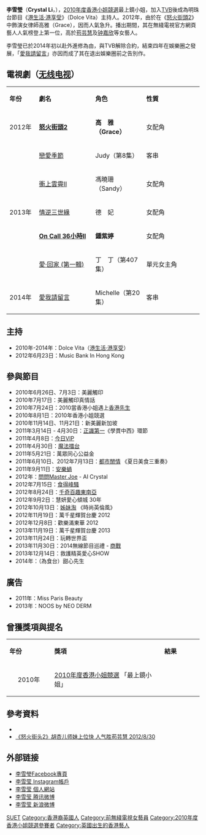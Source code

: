 {{Otheruses|李雪莹}}
{{blpsources|time=2020-07-30}}
{{藝人
| 姓名 = 李雪瑩
| 類型 = 女藝人
| 圖片 = 
| 圖片尺寸 = 
| 圖片簡介 = 
| 英文名 = Crystal Li
| 綽號 = 
| 國籍 = {{GBR}}
| 民族 = 
| 籍貫 = 
| 出生日期 = {{Birth date and age|1986|2|24}}
| 出生地點 = {{UK}}[[倫敦|倫敦]]
| 逝世日期 =  
| 逝世地點 = 
| 教育程度 = [[倫敦大學學院|倫敦大學學院]]義大利語學士
| 職業 = 法律事務助理
| 語言 = [[粵語|粵語]]、[[英語|英語]]、[[普通話|普通話]]、[[法語|法語]]、[[德語|德語]]、[[意大利語|意大利語]]
| 宗教信仰 = 
| 配偶 = {{marriage|Andrew|2016}}
| 兒女 = 兩女
| 出道地點 = {{HKG}}
| 著名角色 = 高雅（Grace）──《[[怒火街头2|怒火街头2]]》<br>鍾紫婷 ──《[[On_Call_36小時II|On Call 36小時II]]》
| 代表作 = 《[[怒火街头2|怒火街头2]]》<br>《[[On_Call_36小時II|On Call 36小時II]]》
| 活躍年代 = 2010年至2014年
| 經紀公司 = [[電視廣播有限公司|TVB]]
| 網站 = [http://artiste.tvb.com/index.php?m=guest&u=crystalli_tvb 網誌]
| awards = [[2010年度香港小姐競選|2010年度香港小姐競選]]最上鏡小姐
}}

'''李雪瑩'''（'''Crystal Li'''，{{bd|1986年|2月24日}}），[[2010年度香港小姐競選|2010年度香港小姐競選]]最上鏡小姐，加入[[TVB|TVB]]後成為明珠台節目《[[港生活·港享受|港生活·港享受]]》（Dolce Vita）主持人。2012年，由於在《[[怒火街頭2|怒火街頭2]]》中飾演女律師高雅（Grace），因而人氣急升。播出期間，其在無綫電視官方網頁藝人人氣榜登上第一位，高於[[苟芸慧|苟芸慧]]及[[钟嘉欣|钟嘉欣]]等女藝人。

李雪瑩已於2014年初以赴外進修為由，與TVB解除合約，結束四年在娛樂圈之發展，「[[愛我請留言|愛我請留言]]」亦因而成了其在退出娛樂圈前之告別作。

== 電視劇（[[无线电视|无线电视]]） ==
{|class="wikitable" width="65%"
|- style="background:pink; color:black" align="center"
|style="width:10%"|'''年份'''||style="width:21%"|'''劇名'''||style="width:19%"|'''角色'''||style="width:21%"|'''性質'''
|-
|2012年||'''[[怒火街頭2|怒火街頭2]]'''||'''高　雅（Grace）'''||女配角
|-
|rowspan="5"|2013年||[[戀愛季節|戀愛季節]]||Judy（第8集）||客串
|-
|[[衝上雲霄II|衝上雲霄II]]||馮曉珊（Sandy）||女配角
|-
|[[情逆三世緣|情逆三世緣]]||德　妃||女配角
|-
|'''[[On_Call_36小時II|On Call 36小時II]]'''||'''鍾紫婷'''||女配角
|-
|[[愛·回家_(第一輯)|愛·回家 (第一輯)]]||丁　丁（第407集）||單元女主角
|-
|2014年||[[愛我請留言|愛我請留言]]||Michelle（第20集）||客串
|}

== 主持 ==
* 2010年-2014年：Dolce Vita（[[港生活‧港享受|港生活‧港享受]]）
* 2012年6月23日：Music Bank In Hong Kong

== 參與節目 ==
* 2010年6月26日、7月3日：美麗觸印
* 2010年7月17日：美麗觸印真情話
* 2010年7月24日：2010當香港小姐遇上[[香港先生|香港先生]]
* 2010年8月1日：2010年香港小姐競選
* 2010年11月14日、11月21日：新美麗新加坡
* 2011年3月14日 - 4月30日：[[正識第一|正識第一]]《學貫中西》環節
* 2011年4月8日：[[今日VIP|今日VIP]]
* 2011年4月30日：[[魔法擂台|魔法擂台]]
* 2011年5月21日：萬眾同心公益金
* 2011年6月10日、2012年7月13日：[[都市閒情|都市閒情]] 《夏日美食三重奏》
* 2011年9月11日：[[安樂蝸|安樂蝸]]
* 2012年：[[問問Master_Joe|問問Master Joe]] - AI Crystal
* 2012年7月15日：[[食得峰騷|食得峰騷]]
* 2012年8月24日：[[千奇百趣東南亞|千奇百趣東南亞]]
* 2012年9月2日：慧妍愛心傾城 30年
* 2012年10月13日：[[姊妹淘_(無綫電視節目)|姊妹淘]] 《時尚英倫風》
* 2012年11月19日：萬千星輝賀台慶 2012
* 2012年12月8日：歡樂滿東華 2012
* 2013年11月19日：萬千星輝賀台慶 2013
* 2013年11月24日：玩轉世界盃
* 2013年11月30日：2014無線節目巡禮 - [[名門暗戰|商戰]]
* 2013年12月14日：救護精英愛心SHOW
* 2014年：（為食台）甜心先生

== 廣告 ==
* 2011年：Miss Paris Beauty
* 2013年：NOOS by NEO DERM

== 曾獲獎項與提名 ==
{|class="wikitable" width="70%"
|- style="background:#FFF; color:#000" align=center
|style="width:8%"|'''年份'''||style="width:23%"|'''獎項'''||style="width:8%"|'''結果'''
|-
|<center>2010年<center>||[[2010年度香港小姐競選|2010年度香港小姐競選]] 「最上鏡小姐」||{{won}}
|}

== 參考資料 ==
* {{Cite web |url= http://misshk.tvb.com/2010/profile/crystalli |title= 9. 李雪瑩 2010香港小姐競選 |publisher= tvb.com |language= 中文 |accessdate= 2011-11-01 |archive-url= https://web.archive.org/web/20111129205907/http://misshk.tvb.com/2010/profile/crystalli |archive-date= 2011-11-29 |dead-url= yes }}
* [https://web.archive.org/web/20120902082026/http://et.21cn.com/tv/tvb/zixun/2012/08/30/12829326.shtml 《怒火街头2》胡杏儿师妹上位快 人气胜苟芸慧 2012/8/30]

== 外部链接 ==
* [http://www.facebook.com/pages/%E6%9D%8E%E9%9B%AA%E7%91%A9-Crystal-Li/123284871066336?fref=ts 李雪瑩Facebook專頁]
* [http://instagram.com/misscrystalli 李雪莹 Instagram帳戶] {{Wayback|url=http://instagram.com/misscrystalli |date=20131027063141 }}
* [https://web.archive.org/web/20160304133608/http://www.le-petit-papillon.co.uk/ 李雪莹 個人網站]
* [http://t.qq.com/crystalli_tvb 李雪莹 腾讯微博] {{Wayback|url=http://t.qq.com/crystalli_tvb |date=20200917154017 }}
* [http://weibo.com/n/李雪瑩Crystal 李雪莹 新浪微博] {{Wayback|url=http://weibo.com/n/%E6%9D%8E%E9%9B%AA%E7%91%A9Crystal |date=20120905080757 }}

{{香港小姐最上鏡小姐|[[袁嘉敏|袁嘉敏]]|2010|[[許亦妮|許亦妮]]}}

{{Authority control}}
{{DEFAULTSORT:li}}
[[Category:李姓|SUET]]
[[Category:香港裔英國人|Category:香港裔英國人]]
[[Category:前無綫電視女藝員|Category:前無綫電視女藝員]]
[[Category:2010年度香港小姐競選參賽者|Category:2010年度香港小姐競選參賽者]]
[[Category:英國出生的香港藝人|Category:英國出生的香港藝人]]